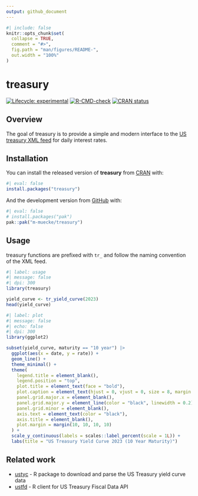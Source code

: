 ```yaml
---
output: github_document
---
```


<!-- README.md is generated from README.Rmd. Please edit that file -->

```r
#| include: false
knitr::opts_chunk$set(
  collapse = TRUE,
  comment = "#>",
  fig.path = "man/figures/README-",
  out.width = "100%"
)
```

# treasury

<!-- badges: start -->
[![Lifecycle: experimental](https://img.shields.io/badge/lifecycle-experimental-orange.svg)](https://lifecycle.r-lib.org/articles/stages.html#experimental)
[![R-CMD-check](https://github.com/m-muecke/treasury/actions/workflows/R-CMD-check.yaml/badge.svg)](https://github.com/m-muecke/treasury/actions/workflows/R-CMD-check.yaml)
[![CRAN status](https://www.r-pkg.org/badges/version/treasury)](https://CRAN.R-project.org/package=treasury)
<!-- badges: end -->

## Overview
The goal of treasury is to provide a simple and modern interface to the [US treasury XML feed](https://home.treasury.gov/treasury-daily-interest-rate-xml-feed) for daily interest rates.

## Installation

You can install the released version of **treasury** from [CRAN](https://CRAN.R-project.org) with:

```r
#| eval: false
install.packages("treasury")
```

And the development version from [GitHub](https://github.com/) with:

```r
#| eval: false
# install.packages("pak")
pak::pak("m-muecke/treasury")
```

## Usage

treasury functions are prefixed with `tr_` and follow the naming convention of the XML feed.

```r
#| label: usage
#| message: false
#| dpi: 300
library(treasury)

yield_curve <- tr_yield_curve(2023)
head(yield_curve)
```

```r
#| label: plot
#| message: false
#| echo: false
#| dpi: 300
library(ggplot2)

subset(yield_curve, maturity == "10 year") |>
  ggplot(aes(x = date, y = rate)) +
  geom_line() +
  theme_minimal() +
  theme(
    legend.title = element_blank(),
    legend.position = "top",
    plot.title = element_text(face = "bold"),
    plot.caption = element_text(hjust = 0, vjust = 0, size = 8, margin = margin(10, 0, 0, 0)),
    panel.grid.major.x = element_blank(),
    panel.grid.major.y = element_line(color = "black", linewidth = 0.2),
    panel.grid.minor = element_blank(),
    axis.text = element_text(color = "black"),
    axis.title = element_blank(),
    plot.margin = margin(10, 10, 10, 10)
  ) +
  scale_y_continuous(labels = scales::label_percent(scale = 1L)) +
  labs(title = "US Treasury Yield Curve 2023 (10 Year Maturity)")
```

## Related work

- [ustyc](https://github.com/mrbcuda/ustyc) - R package to download and parse the US Treasury yield curve data
- [ustfd](https://github.com/groditi/ustfd) - R client for US Treasury Fiscal Data API
